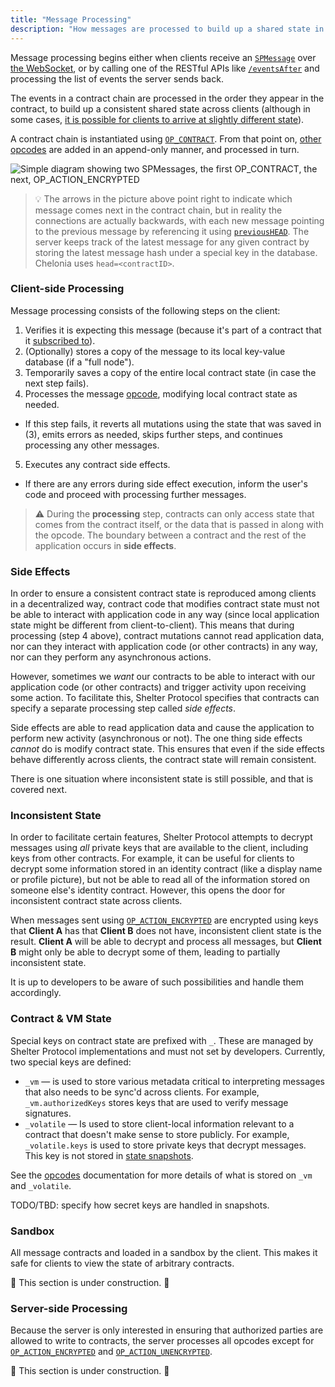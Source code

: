 ```yaml
---
title: "Message Processing"
description: "How messages are processed to build up a shared state in Shelter Protocol"
---
```


Message processing begins either when clients receive an [`SPMessage`](spmessage) over [the WebSocket](server-api#server-entry), or by calling one of the RESTful APIs like [`/eventsAfter`](server-api#eventsafter) and processing the list of events the server sends back.

The events in a contract chain are processed in the order they appear in the contract, to build up a consistent shared state across clients (although in some cases, [it is possible for clients to arrive at slightly different state](#inconsistent-state)).

A contract chain is instantiated using [`OP_CONTRACT`](opcodes#op_contract). From that point on, [other opcodes](opcodes) are added in an append-only manner, and processed in turn.

<img src={spmessageRef} alt="Simple diagram showing two SPMessages, the first OP_CONTRACT, the next, OP_ACTION_ENCRYPTED" class="center" />

> 💡 The arrows in the picture above point right to indicate which message comes next in the contract chain, but in reality the connections are actually backwards, with each new message pointing to the previous message by referencing it using [`previousHEAD`](spmessage). The server keeps track of the latest message for any given contract by storing the latest message hash under a special key in the database. Chelonia uses `head=<contractID>`.

### Client-side Processing

Message processing consists of the following steps on the client:

1. Verifies it is expecting this message (because it's part of a contract that it [subscribed to](server-api#client-sub)).
2. (Optionally) stores a copy of the message to its local key-value database (if a "full node").
3. Temporarily saves a copy of the entire local contract state (in case the next step fails).
4. Processes the message [opcode](opcodes), modifying local contract state as needed.
  - If this step fails, it reverts all mutations using the state that was saved in (3), emits errors as needed, skips further steps, and continues processing any other messages.
5. Executes any contract side effects.
  - If there are any errors during side effect execution, inform the user's code and proceed with processing further messages.

> ⚠︎ During the **processing** step, contracts can only access state that comes from the contract itself, or the data that is passed in along with the opcode. The boundary between a contract and the rest of the application occurs in **side effects**.

### Side Effects

In order to ensure a consistent contract state is reproduced among clients in a decentralized way, contract code that modifies contract state must not be able to interact with application code in any way (since local application state might be different from client-to-client). This means that during processing (step 4 above), contract mutations cannot read application data, nor can they interact with application code (or other contracts) in any way, nor can they perform any asynchronous actions.

However, sometimes we *want* our contracts to be able to interact with our application code (or other contracts) and trigger activity upon receiving some action. To facilitate this, Shelter Protocol specifies that contracts can specify a separate processing step called *side effects*.

Side effects are able to read application data and cause the application to perform new activity (asynchronous or not). The one thing side effects *cannot* do is modify contract state. This ensures that even if the side effects behave differently across clients, the contract state will remain consistent.

There is one situation where inconsistent state is still possible, and that is covered next.

### Inconsistent State

In order to facilitate certain features, Shelter Protocol attempts to decrypt messages using *all* private keys that are available to the client, including keys from other contracts. For example, it can be useful for clients to decrypt some information stored in an identity contract (like a display name or profile picture), but not be able to read all of the information stored on someone else's identity contract. However, this opens the door for inconsistent contract state across clients.

When messages sent using [`OP_ACTION_ENCRYPTED`](opcodes#op_action_encrypted) are encrypted using keys that **Client A** has that **Client B** does not have, inconsistent client state is the result. **Client A** will be able to decrypt and process all messages, but **Client B** might only be able to decrypt some of them, leading to partially inconsistent state.

It is up to developers to be aware of such possibilities and handle them accordingly.

### Contract & VM State

Special keys on contract state are prefixed with `_`. These are managed by Shelter Protocol implementations and must not set by developers. Currently, two special keys are defined:

- `_vm` — is used to store various metadata critical to interpreting messages that also needs to be sync'd across clients. For example, `_vm.authorizedKeys` stores keys that are used to verify message signatures.
- `_volatile` — Is used to store client-local information relevant to a contract that doesn't make sense to store publicly. For example, `_volatile.keys` is used to store private keys that decrypt messages. This key is not stored in [state snapshots](state-snapshots).

See the [opcodes](opcodes) documentation for more details of what is stored on `_vm` and `_volatile`.

TODO/TBD: specify how secret keys are handled in snapshots.

### Sandbox

All message contracts and loaded in a sandbox by the client. This makes it safe for clients to view the state of arbitrary contracts.

🚧 This section is under construction. 🚧

### Server-side Processing

Because the server is only interested in ensuring that authorized parties are allowed to write to contracts, the server processes all opcodes except for [`OP_ACTION_ENCRYPTED`](opcodes#op_action_encrypted) and [`OP_ACTION_UNENCRYPTED`](opcodes#op_action_unencrypted).

🚧 This section is under construction. 🚧